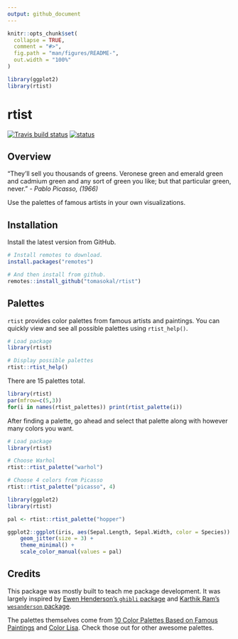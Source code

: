 ```yaml
---
output: github_document
---
```


<!-- README.md is generated from README.Rmd. Please edit that file -->

```r
knitr::opts_chunk$set(
  collapse = TRUE,
  comment = "#>",
  fig.path = "man/figures/README-",
  out.width = "100%"
)

library(ggplot2)
library(rtist)
```

# rtist

[![Travis build status](https://travis-ci.org/tomasokal/rtist.svg?branch=master)](https://travis-ci.org/tomasokal/rtist)
[![status](https://tinyverse.netlify.com/badge/<package>)](https://CRAN.R-project.org/package=rtist)

## Overview

"They'll sell you thousands of greens. Veronese green and emerald green and cadmium green and any sort of green you like; but that particular green, never." - *Pablo Picasso, (1966)*

Use the palettes of famous artists in your own visualizations. 

## Installation

Install the latest version from GitHub.

``` r
# Install remotes to download.
install.packages("remotes")

# And then install from github.
remotes::install_github("tomasokal/rtist")
```

## Palettes

`rtist` provides color palettes from famous artists and paintings. You can quickly view and see all possible palettes using `rtist_help()`.

``` r
# Load package
library(rtist)

# Display possible palettes
rtist::rtist_help()
```

There are 15 palettes total.

``` r
library(rtist)
par(mfrow=c(5,3))
for(i in names(rtist_palettes)) print(rtist_palette(i))
```

After finding a palette, go ahead and select that palette along with however many colors you want.

``` r
# Load package
library(rtist)

# Choose Warhol
rtist::rtist_palette("warhol")

# Choose 4 colors from Picasso
rtist::rtist_palette("picasso", 4)
```

```r
library(ggplot2)
library(rtist)

pal <- rtist::rtist_palette("hopper")

ggplot2::ggplot(iris, aes(Sepal.Length, Sepal.Width, color = Species)) +
    geom_jitter(size = 3) +
    theme_minimal() +
    scale_color_manual(values = pal)
```

## Credits

This package was mostly built to teach me package development. It was largely inspired by [Ewen Henderson’s `ghibli`
package](https://github.com/ewenme/ghibli) and [Karthik Ram’s `wesanderson` 
package](https://github.com/karthik/wesanderson).

The palettes themselves come from [10 Color Palettes Based on Famous Paintings](http://www.skellermeyerdesigns.com/blog/10-color-palettes-based-on-famous-paintings) and [Color Lisa](http://colorlisa.com/). Check those out for other awesome palettes.




